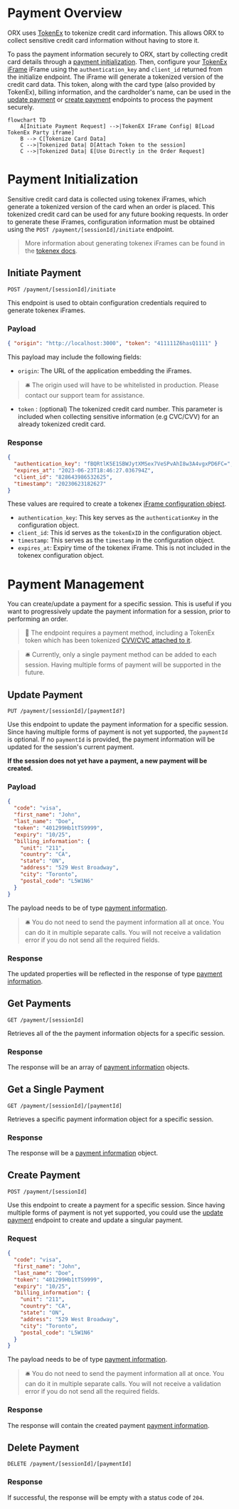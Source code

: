 # Payment Overview

ORX uses [TokenEx](https://www.tokenex.com/) to tokenize credit card information. This allows ORX to collect sensitive credit card information without having to store it.

To pass the payment information securely to ORX, start by collecting credit card details through a [payment initialization](#initiate-payment). Then, configure your [TokenEx iFrame](https://docs.tokenex.com/docs/iframe-new) iFrame using the `authentication_key` and `client_id` returned from the initialize endpoint. The iFrame will generate a tokenized version of the credit card data. This token, along with the card type (also provided by TokenEx), billing information, and the cardholder's name, can be used in the [update payment](#update-payment) or [create payment](#create-payment) endpoints to process the payment securely.

```mermaid
flowchart TD
    A[Initiate Payment Request] -->|TokenEX IFrame Config| B[Load TokenEx Party iframe]
    B --> C[Tokenize Card Data]
    C -->|Tokenized Data| D[Attach Token to the session]
    C -->|Tokenized Data| E[Use Directly in the Order Request]
```

# Payment Initialization

Sensitive credit card data is collected using tokenex iFrames, which generate a tokenized version of the card when an order is placed. This tokenized credit card can be used for any future booking requests. In order to generate these iFrames, configuration information must be obtained using the `POST /payment/[sessionId]/initiate` endpoint.

> More information about generating tokenex iFrames can be found in the [tokenex docs](https://docs.tokenex.com/docs/iframe-new).

## Initiate Payment

`POST /payment/[sessionId]/initiate`

This endpoint is used to obtain configuration credentials required to generate tokenex iFrames.

### Payload

```json filename="POST /payment/[sessionId]/initiate" copy
{ "origin": "http://localhost:3000", "token": "411111Z6hasQ1111" }
```

This payload may include the following fields:

- `origin`: The URL of the application embedding the iFrames.

> 🛎 The origin used will have to be whitelisted in production. Please contact our support team for assistance.

- `token` : (optional) The tokenized credit card number. This parameter is included when collecting sensitive information (e.g CVC/CVV) for an already tokenized credit card.

### Response

```json filename="POST /payment/[sessionId]/initiate" copy
{
  "authentication_key": "fBQRtlK5E1SBWJytXMSex7VeSPvAhI8w3A4vgxPD6FC=",
  "expires_at": "2023-06-23T18:46:27.036794Z",
  "client_id": "828643986532625",
  "timestamp": "20230623182627"
}
```

These values are required to create a tokenex [iFrame configuration object](https://docs.tokenex.com/docs/building-the-configuration-object).

- `authentication_key`: This key serves as the `authenticationKey` in the configuration object.
- `client_id`: This id serves as the `tokenExID` in the configuration object.
- `timestamp`: This serves as the `timestamp` in the configuration object.
- `expires_at`: Expiry time of the tokenex iFrame. This is not included in the tokenex configuration object.

# Payment Management

You can create/update a payment for a specific session. This is useful if you want to progressively update the payment information for a session, prior to performing an order.

> 🧨 The endpoint requires a payment method, including a TokenEx token which has been tokenized [CVV/CVC attached to it](/versions/v1/payment/initiate).

> 🛎 Currently, only a single payment method can be added to each session. Having multiple forms of payment will be supported in the future.

## Update Payment

`PUT /payment/[sessionId]/[paymentId?]`

Use this endpoint to update the payment information for a specific session. Since having multiple forms of payment is not yet supported, the `paymentId` is optional. If no `paymentId` is provided, the payment information will be updated for the session's current payment.

**If the session does not yet have a payment, a new payment will be created.**

### Payload

```json filename="PUT /payment/[sessionId]/[paymentId?]" copy
{
  "code": "visa",
  "first_name": "John",
  "last_name": "Doe",
  "token": "401299Hb1tTS9999",
  "expiry": "10/25",
  "billing_information": {
    "unit": "211",
    "country": "CA",
    "state": "ON",
    "address": "529 West Broadway",
    "city": "Toronto",
    "postal_code": "L5W1N6"
  }
}
```

The payload needs to be of type [payment information](/versions/v1/glossary#payment-information).

> 🛎 You do not need to send the payment information all at once. You can do it in multiple separate calls. You will not receive a validation error if you do not send all the required fields.

### Response

The updated properties will be reflected in the response of type [payment information](/versions/v1/glossary#payment-information).

## Get Payments

`GET /payment/[sessionId]`

Retrieves all of the the payment information objects for a specific session.

### Response

The response will be an array of [payment information](/versions/v1/glossary#payment-information) objects.

## Get a Single Payment

`GET /payment/[sessionId]/[paymentId]`

Retrieves a specific payment information object for a specific session.

### Response

The response will be a [payment information](/versions/v1/glossary#payment-information) object.

## Create Payment

`POST /payment/[sessionId]`

Use this endpoint to create a payment for a specific session. Since having multiple forms of payment is not yet supported, you could use the [update payment](/versions/v1/payment/management#update-payment) endpoint to create and update a singular payment.

### Request

```json filename="PUT /payment/[sessionId]/[paymentId?]" copy
{
  "code": "visa",
  "first_name": "John",
  "last_name": "Doe",
  "token": "401299Hb1tTS9999",
  "expiry": "10/25",
  "billing_information": {
    "unit": "211",
    "country": "CA",
    "state": "ON",
    "address": "529 West Broadway",
    "city": "Toronto",
    "postal_code": "L5W1N6"
  }
}
```

The payload needs to be of type [payment information](/versions/v1/glossary#payment-information).

> 🛎 You do not need to send the payment information all at once. You can do it in multiple separate calls. You will not receive a validation error if you do not send all the required fields.

### Response

The response will contain the created payment [payment information](/versions/v1/glossary#payment-information).

## Delete Payment

`DELETE /payment/[sessionId]/[paymentId]`

### Response

If successful, the response will be empty with a status code of `204`.
